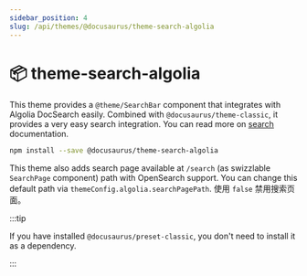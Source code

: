 ```yaml
---
sidebar_position: 4
slug: /api/themes/@docusaurus/theme-search-algolia
---
```


# 📦 theme-search-algolia

This theme provides a `@theme/SearchBar` component that integrates with Algolia DocSearch easily. Combined with `@docusaurus/theme-classic`, it provides a very easy search integration. You can read more on [search](../../search.mdx) documentation.

```bash npm2yarn
npm install --save @docusaurus/theme-search-algolia
```

This theme also adds search page available at `/search` (as swizzlable `SearchPage` component) path with OpenSearch support. You can change this default path via `themeConfig.algolia.searchPagePath`. 使用 `false` 禁用搜索页面。

:::tip

If you have installed `@docusaurus/preset-classic`, you don't need to install it as a dependency.

:::
